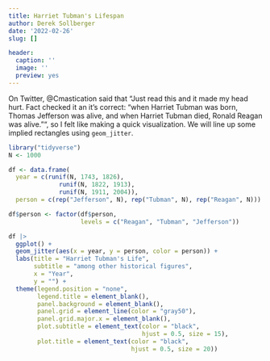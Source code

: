 ```yaml
---
title: Harriet Tubman's Lifespan
author: Derek Sollberger
date: '2022-02-26'
slug: []

header:
  caption: ''
  image: ''
  preview: yes
---
```


On Twitter, @Cmastication said that "Just read this and it made my head hurt. Fact checked it an it’s correct: “when Harriet Tubman was born, Thomas Jefferson was alive, and when Harriet Tubman died, Ronald Reagan was alive.”", so I felt like making a quick visualization.  We will line up some implied rectangles using `geom_jitter`.

```r
library("tidyverse")
N <- 1000

df <- data.frame(
  year = c(runif(N, 1743, 1826),
              runif(N, 1822, 1913),
              runif(N, 1911, 2004)),
  person = c(rep("Jefferson", N), rep("Tubman", N), rep("Reagan", N)))

df$person <- factor(df$person,
                    levels = c("Reagan", "Tubman", "Jefferson"))
```

```r
df |>
  ggplot() +
  geom_jitter(aes(x = year, y = person, color = person)) +
  labs(title = "Harriet Tubman's Life",
       subtitle = "among other historical figures",
       x = "Year",
       y = "") +
  theme(legend.position = "none",
        legend.title = element_blank(),
        panel.background = element_blank(),
        panel.grid = element_line(color = "gray50"),
        panel.grid.major.x = element_blank(),
        plot.subtitle = element_text(color = "black", 
                                     hjust = 0.5, size = 15),
        plot.title = element_text(color = "black", 
                                  hjust = 0.5, size = 20))
```